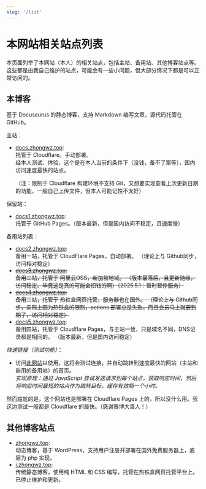 ```yaml
---
slug: '/list'
---
```

# 本网站相关站点列表

本页面列举了本网站（本人）的相关站点，包括主站、备用站、其他博客站点等。
这些都是由我自己维护的站点，可能会有一些小问题，但大部分情况下都是可以正常访问的。

## 本博客

基于 Docusaurus 的静态博客，支持 Markdown 编写文章，源代码托管在 GitHub。

主站：
- [docs.zhongwz.top](https://docs.zhongwz.top):  
    托管于 Cloudflare。手动部署。  
    经本人测试、体验，这个是在本人当前的条件下（没钱，备不了案等），国内访问速度最快的站点。

    （注：限制于 Cloudflare 构建环境不支持 Git，又想要实现查看上次更新日期的功能，一般自己上传文件，但本人可能记性不太好）

保留站：

- [docs1.zhongwz.top](https://docs1.zhongwz.top):  
    托管于 GitHub Pages。（版本最新，但是国内访问不稳定，且速度慢）

备用站列表：

- [docs2.zhongwz.top](https://docs2.zhongwz.top):  
    备用一站，托管于 CloudFlare Pages，自动部署。
    （理论上与 Github同步，访问相对稳定）
- ~~[docs3.zhongwz.top](https://docs3.zhongwz.top):  
    备用二站，托管于 阿里云OSS，新加坡地域。
    （版本最落后，且更新随缘，访问稳定。毕竟这是真的可能会扣钱的啊）（2025.5.1：暂时暂停服务）~~
- ~~[docs4.zhongwz.top](https://docs4.zhongwz.top):  
    备用三站，托管于 热铁盒网页托管，服务器也在国外。
    （理论上与 Github同步，实际上因为热铁盒的限制，actions 部署总是失败，而且会员马上就要到期了，访问相对稳定）~~
- [docs5.zhongwz.top](https://docs5.zhongwz.top):  
    备用四站，托管于 Cloudflare Pages，与主站一致，只是域名不同，DNS记录都是相同的。
    （版本最新，但是国内访问稳定）

*快速链接（测试功能）*：

- 访问[此网站](https://doc.zhongwz.top)以使用，这将会测试连接，并自动跳转到速度最快的网站（主站和启用的备用站）的首页。  
*实现原理：通过 JavaScript 尝试发送请求到每个站点，获取响应时间，然后将响应时间最短的站点作为跳转目标。缓存有效期一个小时。*

然而尴尬的是，这个网站也是部署在 Cloudflare Pages 上的，所以没什么用。我这边测试一般都是 Cloudflare 的最快。（感谢赛博大善人！）

## 其他博客站点
- [zhongwz.top](https://zhongwz.top):  
    动态博客，基于 WordPress，支持用户注册并部署在国外免费服务器上，底层为 php 实现。
- [i.zhongwz.top](https://i.zhongwz.top):  
    传统静态博客，使用纯 HTML 和 CSS 编写，托管在热铁盒网页托管平台上。已停止维护和更新。